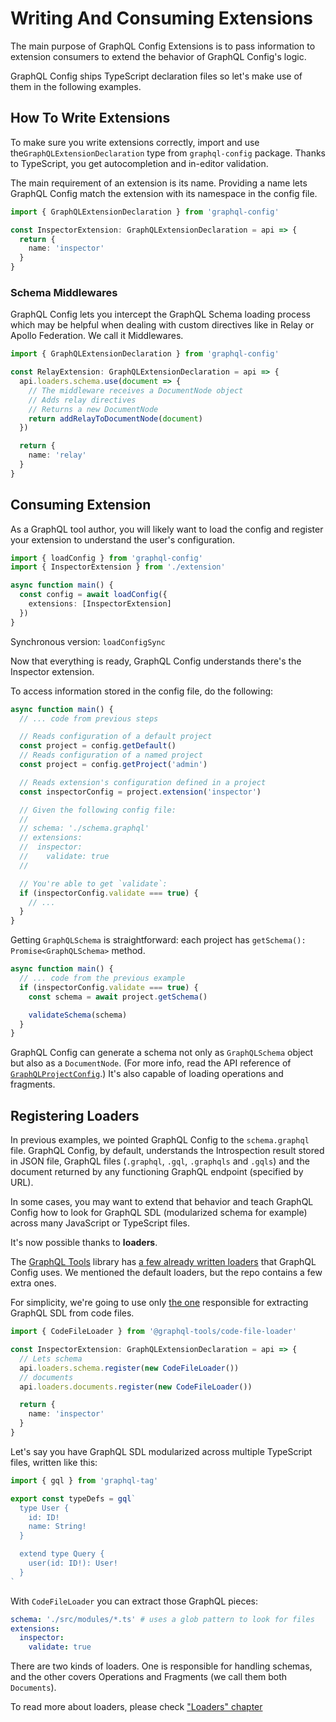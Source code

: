 
# Writing And Consuming Extensions

The main purpose of GraphQL Config Extensions is to pass information to extension consumers to extend the behavior of GraphQL Config's logic.

GraphQL Config ships TypeScript declaration files so let's make use of them in the following examples.

## How To Write Extensions

To make sure you write extensions correctly, import and use the`GraphQLExtensionDeclaration` type from `graphql-config` package. Thanks to TypeScript, you get autocompletion and in-editor validation.

The main requirement of an extension is its name. Providing a name lets GraphQL Config match the extension with its namespace in the config file.

```ts filename="ts"
import { GraphQLExtensionDeclaration } from 'graphql-config'

const InspectorExtension: GraphQLExtensionDeclaration = api => {
  return {
    name: 'inspector'
  }
}
```

### Schema Middlewares

GraphQL Config lets you intercept the GraphQL Schema loading process which may be helpful when dealing with custom directives like in Relay or Apollo Federation. We call it Middlewares.

```ts filename="ts"
import { GraphQLExtensionDeclaration } from 'graphql-config'

const RelayExtension: GraphQLExtensionDeclaration = api => {
  api.loaders.schema.use(document => {
    // The middleware receives a DocumentNode object
    // Adds relay directives
    // Returns a new DocumentNode
    return addRelayToDocumentNode(document)
  })

  return {
    name: 'relay'
  }
}
```

## Consuming Extension

As a GraphQL tool author, you will likely want to load the config and register your extension to understand the user's configuration.

```ts filename="ts"
import { loadConfig } from 'graphql-config'
import { InspectorExtension } from './extension'

async function main() {
  const config = await loadConfig({
    extensions: [InspectorExtension]
  })
}
```

<Callout type="info"> Synchronous version: `loadConfigSync`</Callout>

Now that everything is ready, GraphQL Config understands there's the Inspector extension.

To access information stored in the config file, do the following:

```ts filename="ts"
async function main() {
  // ... code from previous steps

  // Reads configuration of a default project
  const project = config.getDefault()
  // Reads configuration of a named project
  const project = config.getProject('admin')

  // Reads extension's configuration defined in a project
  const inspectorConfig = project.extension('inspector')

  // Given the following config file:
  //
  // schema: './schema.graphql'
  // extensions:
  //  inspector:
  //    validate: true
  //

  // You're able to get `validate`:
  if (inspectorConfig.validate === true) {
    // ...
  }
}
```

Getting `GraphQLSchema` is straightforward: each project has `getSchema(): Promise<GraphQLSchema>` method.

```ts filename="ts"
async function main() {
  // ... code from the previous example
  if (inspectorConfig.validate === true) {
    const schema = await project.getSchema()

    validateSchema(schema)
  }
}
```

GraphQL Config can generate a schema not only as `GraphQLSchema` object but also as a `DocumentNode`. (For more info, read the API reference of [`GraphQLProjectConfig`](api-graphql-project-config).)
It's also capable of loading operations and fragments.

## Registering Loaders

In previous examples, we pointed GraphQL Config to the `schema.graphql` file. GraphQL Config, by default, understands the Introspection result stored in JSON file, GraphQL files (`.graphql`, `.gql`, `.graphqls` and `.gqls`) and the document returned by any functioning GraphQL endpoint (specified by URL).

In some cases, you may want to extend that behavior and teach GraphQL Config how to look for GraphQL SDL (modularized schema for example) across many JavaScript or TypeScript files.

It's now possible thanks to **loaders**.

The [GraphQL Tools](https://github.com/ardatan/graphql-tools) library has [a few already written loaders](https://github.com/ardatan/graphql-tools/tree/master/packages/loaders) that GraphQL Config uses. We mentioned the default loaders, but the repo contains a few extra ones.

For simplicity, we're going to use only [the one](https://github.com/ardatan/graphql-tools/tree/master/packages/loaders/code-file) responsible for extracting GraphQL SDL from code files.

```ts filename="ts"
import { CodeFileLoader } from '@graphql-tools/code-file-loader'

const InspectorExtension: GraphQLExtensionDeclaration = api => {
  // Lets schema
  api.loaders.schema.register(new CodeFileLoader())
  // documents
  api.loaders.documents.register(new CodeFileLoader())

  return {
    name: 'inspector'
  }
}
```

Let's say you have GraphQL SDL modularized across multiple TypeScript files, written like this:

```ts filename="ts"
import { gql } from 'graphql-tag'

export const typeDefs = gql`
  type User {
    id: ID!
    name: String!
  }

  extend type Query {
    user(id: ID!): User!
  }
`
```

With `CodeFileLoader` you can extract those GraphQL pieces:

```yaml filename="yaml"
schema: './src/modules/*.ts' # uses a glob pattern to look for files
extensions:
  inspector:
    validate: true
```

There are two kinds of loaders. One is responsible for handling schemas, and the other covers Operations and Fragments (we call them both `Documents`).

To read more about loaders, please check ["Loaders" chapter](author-loaders)
